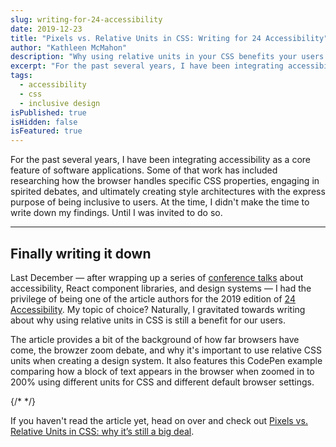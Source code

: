 ```yaml
---
slug: writing-for-24-accessibility
date: 2019-12-23
title: "Pixels vs. Relative Units in CSS: Writing for 24 Accessibility"
author: "Kathleen McMahon"
description: "Why using relative units in your CSS benefits your users."
excerpt: "For the past several years, I have been integrating accessibility as a core feature of software applications. Some of that work has included..."
tags:
  - accessibility
  - css
  - inclusive design
isPublished: true
isHidden: false
isFeatured: true
---
```


For the past several years, I have been integrating accessibility as a core feature of software applications. Some of that work has included researching how the browser handles specific CSS properties, engaging in spirited debates, and ultimately creating style architectures with the express purpose of being inclusive to users. At the time, I didn't make the time to write down my findings. Until I was invited to do so.

---

## Finally writing it down

Last December — after wrapping up a series of [conference talks](https://noti.st/resource11) about accessibility, React component libraries, and design systems — I had the privilege of being one of the article authors for the 2019 edition of [24 Accessibility](https://twitter.com/24accessibility). My topic of choice? Naturally, I gravitated towards writing about why using relative units in CSS is still a benefit for our users.

The article provides a bit of the background of how far browsers have come, the browzer zoom debate, and why it's important to use relative CSS units when creating a design system. It also features this CodePen example comparing how a block of text appears in the browser when zoomed in to 200% using different units for CSS and different default browser settings.

{/* <CodePenEmbed codePenId="eYOQQxY" /> */}

If you haven't read the article yet, head on over and check out [Pixels vs. Relative Units in CSS: why it’s still a big deal](https://www.24a11y.com/2019/pixels-vs-relative-units-in-css-why-its-still-a-big-deal/).
